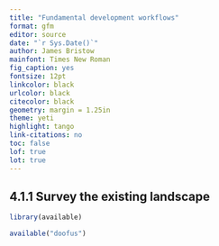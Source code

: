 ```yaml
---
title: "Fundamental development workflows"
format: gfm
editor: source
date: "`r Sys.Date()`"
author: James Bristow
mainfont: Times New Roman
fig_caption: yes
fontsize: 12pt
linkcolor: black
urlcolor: black
citecolor: black
geometry: margin = 1.25in
theme: yeti
highlight: tango
link-citations: no
toc: false
lof: true
lot: true
---
```


##  4.1.1 Survey the existing landscape

```r
library(available)

available("doofus")
```
